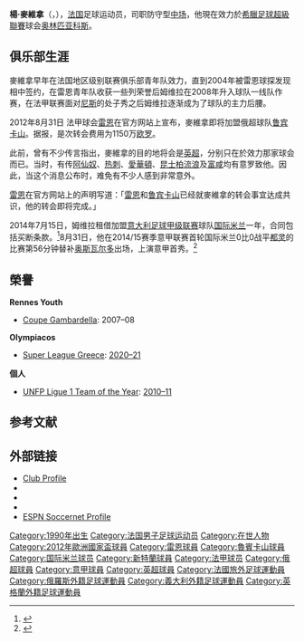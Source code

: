 {{noteTA
|G1=football|G2=uefa|G3=EPL
|T=zh-hans:扬·姆维拉;zh-hk:楊·麥維拿;zh-tw:揚·姆維拉;
|1=zh-hans:姆维拉;zh-hk:麥維拿;zh-tw:姆維拉;
|2=zh-hans:奥斯瓦尔多;zh-hk:奧斯華度;zh-tw:奧斯瓦爾多;
}}
{{Infobox football biography
|name           = 扬·姆维拉<br />Yann M'Vila 
|image          = Yann M'Vila 2017.jpg
|image_size     = 
| fullname    = Yann M'Vila
|birth_date     = {{birth date and age|1990|6|29|df=y}}<ref name="Premier League">{{cite web |url=http://www.premierleague.com/en-gb/players/profile.html/yann-mvila |title=Premier League Player Profile Yann M'Vila |author=<!--Staff writer(s); no by-line.--> |date=2016 |publisher=Barclays Premier League |access-date=3 February 2016 }}{{Dead link}}</ref>
|birth_place    = 法國[[亚眠|亚眠]]
|height         = {{convert|1.82|m|abbr=on}}<ref name="Premier League"/>
| currentclub = [[奥林匹亚科斯足球俱乐部|奥林匹亚科斯]]
| clubnumber = 6
| position    = [[后腰|后腰]]
|youthyears1    = 1996–1999 |youthclubs1 = Sains-Saint-Fussien
|youthyears2    = 1999–2004 |youthclubs2 = [[亚眠竞技俱乐部|亚眠]]
|youthyears3    = 2004      |youthclubs3 = {{tsl|en|FC Mantes||曼特}}
|youthyears4    = 2004–2009 |youthclubs4 = [[雷恩足球俱乐部|雷恩]]
|years1         = 2007–2012 |clubs1 = [[雷恩足球俱乐部|雷恩B隊]]           |caps1 = 34  |goals1 = 0
|years2         = 2009–2013 |clubs2 = [[雷恩足球俱乐部|雷恩]]             |caps2 = 126 |goals2 = 2
|years3         = 2013–2018 |clubs3 = [[喀山红宝石足球俱乐部|喀山红宝石]]            |caps3 = 64  |goals3 = 3
|years4         = 2014–2015 |clubs4 = → [[国际米兰足球俱乐部|国际米兰]] (租借)   |caps4 = 8   |goals4 = 0
|years5         = 2015–2016 |clubs5 = → [[桑德兰足球俱乐部|桑德兰]] (租借) |caps5 = 37  |goals5 = 1
| years6 = 2017–2020
| clubs6 = [[聖伊天體育會|聖伊天]]
| caps6 = 78
| goals6 = 0
| years7 = 2020–
| clubs7 = [[奥林匹亚科斯足球俱乐部|奥林匹亚科斯]]
| caps7 = 0
| goals7 = 0
|nationalyears1 = 2006      |nationalteam1 = [[法國16歲以下國家足球隊|法國U16]] |nationalcaps1 = 2  |nationalgoals1 = 0
|nationalyears2 = 2006–2007 |nationalteam2 = [[法國17歲以下國家足球隊|法國U17]] |nationalcaps2 = 14 |nationalgoals2 = 2
|nationalyears3 = 2007–2008 |nationalteam3 = [[法國18歲以下國家足球隊|法國U18]] |nationalcaps3 = 6  |nationalgoals3 = 0
|nationalyears4 = 2008–2009 |nationalteam4 = [[法國19歲以下國家足球隊|法國U19]] |nationalcaps4 = 18 |nationalgoals4 = 3
|nationalyears5 = 2009–2012 |nationalteam5 = [[法國21歲以下國家足球隊|法國U21]] |nationalcaps5 = 10 |nationalgoals5 = 0
|nationalyears6 = 2010–2012 |nationalteam6 = [[法國國家足球隊|法國]]              |nationalcaps6 = 22 |nationalgoals6 = 1
| ntupdate = 2015年8月29日
| pcupdate = 2012年12月16日
}}
{{中文譯名
| english    = M'Vila
| taiwan     = 姆维拉
| putonghua  = 姆維拉
| cantonese  = 麥維拿<br />馬維拿
|}}

'''楊·麥維拿'''（{{lang-fr|'''Yann M'Vila'''}}，{{bd|1990年|6月29日|catIdx=M'Vila, Yann}}），[[法国|法国]]足球运动员，司职防守型[[中场|中场]]，他現在效力於[[希臘足球超級聯賽|希臘足球超級聯賽]]球会[[奥林匹亚科斯足球俱乐部|奥林匹亚科斯]]。

==俱乐部生涯==
麥維拿早年在法国地区级别联赛俱乐部青年队效力，直到2004年被雷恩球探发现相中签约，在雷恩青年队收获一些列荣誉后姆维拉在2008年升入球队一线队作赛，在法甲联赛面对[[尼斯足球俱乐部|尼斯]]的处子秀之后姆维拉逐渐成为了球队的主力后腰。

2012年8月31日 法甲球会[[雷恩足球俱乐部|雷恩]]在官方网站上宣布，麥維拿即将加盟俄超球队[[鲁宾卡山|鲁宾卡山]]。据报，是次转会费用为1150万[[欧罗|欧罗]]。

此前，曾有不少传言指出，麥維拿的目的地将会是[[英超|英超]]，分别只在於效力那家球会而已。当时，有传[[阿仙奴|阿仙奴]]、[[热刺|热刺]]、[[愛華頓|愛華頓]]、[[昆士柏流浪|昆士柏流浪]]及[[富咸|富咸]]均有意罗致他。因此，当这个消息公布时，难免有不少人感到非常意外。

[[雷恩|雷恩]]在官方网站上的声明写道：「[[雷恩足球俱乐部|雷恩]]和[[鲁宾卡山|鲁宾卡山]]已经就麥維拿的转会事宜达成共识，他的转会即将完成。」

2014年7月15日，姆维拉租借加盟[[意大利足球甲级联赛|意大利足球甲级联赛]]球队[[国际米兰|国际米兰]]一年，合同包括买断条款。<ref>{{cite news |title=Yann M'Vila joins Inter Milan on season-long loan from Rubin Kazan |url=http://www1.skysports.com/news/11095/9382653 |work=Sky Sports |publisher=Sky Sports News SSN |date=15 July 2014 |accessdate=15 July 2014 |archive-date=2015-02-06 |archive-url=https://web.archive.org/web/20150206083428/http://www1.skysports.com/news/11095/9382653 |dead-url=no }}</ref>8月31日，他在2014/15赛季意甲联赛首轮国际米兰0比0战平[[都灵足球俱乐部|都灵]]的比赛第56分钟替补[[巴勃罗·奥斯瓦尔多|奥斯瓦尔多]]出场，上演意甲首秀。<ref>{{cite news|title=Torino 0-0 Inter: Vidic sees red as Mazzarri's men are held|url=http://www.goal.com/en-gb/match/torino-vs-internazionale/1836115/report?ICID=MP_MS_5|accessdate=31 August 2014|work=[[Goal.com|Goal.com]]|date=31 August 2014|archive-date=2016-02-25|archive-url=https://web.archive.org/web/20160225015334/http://www.goal.com/en-gb/match/torino-vs-internazionale/1836115/report?ICID=MP_MS_5|dead-url=no}}</ref>

==榮譽==
'''Rennes Youth'''
*[[Coupe_Gambardella|Coupe Gambardella]]: 2007–08{{citation needed|date=October 2021}}

'''Olympiacos''' 
*[[Super_League_Greece|Super League Greece]]: [[2020–21_Super_League_Greece|2020–21]]{{citation needed|date=October 2021}}

'''個人'''
*[[Trophées_UNFP_du_football#Team_of_the_Year|UNFP Ligue 1 Team of the Year]]: [[2010–11_Ligue_1#Team_of_the_Year|2010–11]]{{citation needed|date=October 2021}}

== 参考文献 ==
{{Reflist|2}}

== 外部链接 ==
* [http://www.staderennais.com/index.php?rb=100-80&id=FC1961 Club Profile] {{Wayback|url=http://www.staderennais.com/index.php?rb=100-80&id=FC1961 |date=20110719034908 }}
* {{lfpfr|id=m-vila-yann|name=Yann M'Vila}}
* {{FIFA player|274151|Yann M'Vila}}
* {{nfteams|40655}}
* [http://soccernet.espn.go.com/player/_/id/113577/yann-m'vila?cc=3436 ESPN Soccernet Profile]

{{2012年欧洲足球锦标赛法国参赛名单}}

{{DEFAULTSORT:Mvila, Yann}}
[[Category:1990年出生|Category:1990年出生]]
[[Category:法国男子足球运动员|Category:法国男子足球运动员]]
[[Category:在世人物|Category:在世人物]]
[[Category:2012年歐洲國家盃球員|Category:2012年歐洲國家盃球員]]
[[Category:雷恩球員|Category:雷恩球員]]
[[Category:魯賓卡山球員|Category:魯賓卡山球員]]
[[Category:国际米兰球员|Category:国际米兰球员]]
[[Category:新特蘭球員|Category:新特蘭球員]]
[[Category:法甲球员|Category:法甲球员]]
[[Category:俄超球員|Category:俄超球員]]
[[Category:意甲球員|Category:意甲球員]]
[[Category:英超球員|Category:英超球員]]
[[Category:法國旅外足球運動員|Category:法國旅外足球運動員]]
[[Category:俄羅斯外籍足球運動員|Category:俄羅斯外籍足球運動員]]
[[Category:義大利外籍足球運動員|Category:義大利外籍足球運動員]]
[[Category:英格蘭外籍足球運動員|Category:英格蘭外籍足球運動員]]